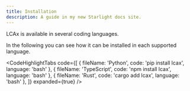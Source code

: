 ```yaml
---
title: Installation
description: A guide in my new Starlight docs site.
---
```



LCAx is available in several coding languages.

In the following you can see how it can be installed in each supported language.

<CodeHighlightTabs
  code={[
    { fileName: 'Python', code: 'pip install lcax', language: 'bash' },
    { fileName: 'TypeScript', code: 'npm install lcax', language: 'bash' },
    { fileName: 'Rust', code: 'cargo add lcax', language: 'bash' },
  ]}
  expanded={true}
/>

